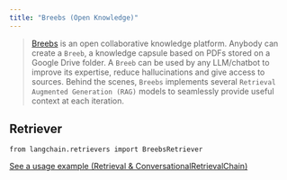 ```yaml
---
title: "Breebs (Open Knowledge)"
---
```


> [Breebs](https://www.breebs.com/) is an open collaborative knowledge platform. Anybody can create a `Breeb`, a knowledge capsule based on PDFs stored on a Google Drive folder. A `Breeb` can be used by any LLM/chatbot to improve its expertise, reduce hallucinations and give access to sources. Behind the scenes, `Breebs` implements several `Retrieval Augmented Generation (RAG)` models to seamlessly provide useful context at each iteration.

## Retriever

```
from langchain.retrievers import BreebsRetriever
```

[See a usage example (Retrieval & ConversationalRetrievalChain)](/src/oss/integrations/retrievers/breebs)
